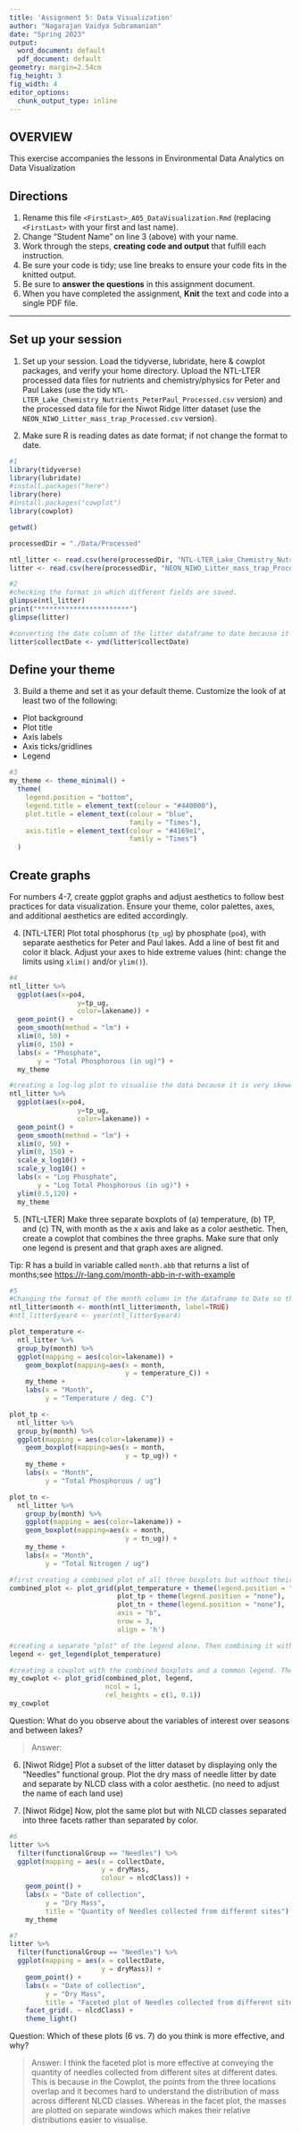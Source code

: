 ```yaml
---
title: 'Assignment 5: Data Visualization'
author: "Nagarajan Vaidya Subramanian"
date: "Spring 2023"
output:
  word_document: default
  pdf_document: default
geometry: margin=2.54cm
fig_height: 3
fig_width: 4
editor_options:
  chunk_output_type: inline
---
```


## OVERVIEW

This exercise accompanies the lessons in Environmental Data Analytics on Data Visualization 

## Directions
1.  Rename this file `<FirstLast>_A05_DataVisualization.Rmd` (replacing `<FirstLast>` with your first and last name).
2. Change "Student Name" on line 3 (above) with your name.
3. Work through the steps, **creating code and output** that fulfill each instruction.
4. Be sure your code is tidy; use line breaks to ensure your code fits in the knitted output.
5. Be sure to **answer the questions** in this assignment document.
6. When you have completed the assignment, **Knit** the text and code into a single PDF file.

---

## Set up your session 

1. Set up your session. Load the tidyverse, lubridate, here & cowplot packages, and verify your home directory. Upload the NTL-LTER processed data files for nutrients and chemistry/physics for Peter and Paul Lakes (use the tidy `NTL-LTER_Lake_Chemistry_Nutrients_PeterPaul_Processed.csv` version) and the processed data file for the Niwot Ridge litter dataset (use the `NEON_NIWO_Litter_mass_trap_Processed.csv` version). 

2. Make sure R is reading dates as date format; if not change the format to date.

```r
#1 
library(tidyverse)
library(lubridate)
#install.packages("here")
library(here)
#install.packages("cowplot")
library(cowplot)

getwd()

processedDir = "./Data/Processed"

ntl_litter <- read.csv(here(processedDir, "NTL-LTER_Lake_Chemistry_Nutrients_PeterPaul_Processed.csv"))
litter <- read.csv(here(processedDir, "NEON_NIWO_Litter_mass_trap_Processed.csv"))

#2 
#checking the format in which different fields are saved.
glimpse(ntl_litter)
print("***********************")
glimpse(litter)

#converting the date column of the litter dataframe to date because it has been read as characters in the yyyy-mm-dd format
litter$collectDate <- ymd(litter$collectDate)

```
## Define your theme
3. Build a theme and set it as your default theme. Customize the look of at least two of the following: 
 * Plot background
 * Plot title
 * Axis labels
 * Axis ticks/gridlines
 * Legend

```r
#3
my_theme <- theme_minimal() +
  theme(
    legend.position = "bottom",
    legend.title = element_text(colour = "#440000"),
    plot.title = element_text(colour = "blue",
                              family = "Times"),
    axis.title = element_text(colour = "#4169e1",
                              family = "Times")
  )
```

## Create graphs
For numbers 4-7, create ggplot graphs and adjust aesthetics to follow best practices for data visualization. Ensure your theme, color palettes, axes, and additional aesthetics are edited accordingly.

4. [NTL-LTER] Plot total phosphorus (`tp_ug`) by phosphate (`po4`), with separate aesthetics for Peter and Paul lakes. Add a line of best fit and color it black. Adjust your axes to hide extreme values (hint: change the limits using `xlim()` and/or `ylim()`).

```r
#4
ntl_litter %>%
  ggplot(aes(x=po4,
                 y=tp_ug,
                 color=lakename)) +
  geom_point() +
  geom_smooth(method = "lm") +
  xlim(0, 50) +
  ylim(0, 150) +
  labs(x = "Phosphate",
       y = "Total Phosphorous (in ug)") +
  my_theme
```


```r
#creating a log-log plot to visualise the data because it is very skewed
ntl_litter %>%
  ggplot(aes(x=po4,
                 y=tp_ug,
                 color=lakename)) +
  geom_point() +
  geom_smooth(method = "lm") +
  xlim(0, 50) +
  ylim(0, 150) +
  scale_x_log10() +
  scale_y_log10() +
  labs(x = "Log Phosphate",
       y = "Log Total Phosphorous (in ug)") +
  ylim(0.5,120) +
  my_theme
```


5. [NTL-LTER] Make three separate boxplots of (a) temperature, (b) TP, and (c) TN, with month as the x axis and lake as a color aesthetic. Then, create a cowplot that combines the three graphs. Make sure that only one legend is present and that graph axes are aligned. 

Tip: R has a build in variable called `month.abb` that returns a list of months;see <https://r-lang.com/month-abb-in-r-with-example>

```r
#5 
#Changing the format of the month column in the dataframe to Date so that it acts as categories for later plots
ntl_litter$month <- month(ntl_litter$month, label=TRUE)
#ntl_litter$year4 <- year(ntl_litter$year4)

plot_temperature <- 
  ntl_litter %>%
  group_by(month) %>%
  ggplot(mapping = aes(color=lakename)) +
    geom_boxplot(mapping=aes(x = month,
                             y = temperature_C)) +
    my_theme +
    labs(x = "Month",
         y = "Temperature / deg. C")

plot_tp <- 
  ntl_litter %>%
  group_by(month) %>%
  ggplot(mapping = aes(color=lakename)) +
    geom_boxplot(mapping=aes(x = month,
                             y = tp_ug)) +
    my_theme +
    labs(x = "Month",
         y = "Total Phosphorous / ug")

plot_tn <-
  ntl_litter %>%
    group_by(month) %>%
    ggplot(mapping = aes(color=lakename)) +
    geom_boxplot(mapping=aes(x = month,
                             y = tn_ug)) +
    my_theme +
    labs(x = "Month",
         y = "Total Nitrogen / ug")

#first creating a combined plot of all three boxplots but without their legends
combined_plot <- plot_grid(plot_temperature + theme(legend.position = "none"), 
                           plot_tp + theme(legend.position = "none"), 
                           plot_tn + theme(legend.position = "none"),
                           axis = "b",
                           nrow = 3,
                           align = 'h')

#creating a separate "plot" of the legend alone. Then combining it with our combined plot of the three boxplots
legend <- get_legend(plot_temperature)

#creating a cowplot with the combined boxplots and a common legend. The things we do for want of built-in functionality
my_cowplot <- plot_grid(combined_plot, legend,
                        ncol = 1,
                        rel_heights = c(1, 0.1))
my_cowplot
```

Question: What do you observe about the variables of interest over seasons and between lakes? 

> Answer: 

6. [Niwot Ridge] Plot a subset of the litter dataset by displaying only the "Needles" functional group. Plot the dry mass of needle litter by date and separate by NLCD class with a color aesthetic. (no need to adjust the name of each land use)

7. [Niwot Ridge] Now, plot the same plot but with NLCD classes separated into three facets rather than separated by color. 

```r
#6
litter %>%
  filter(functionalGroup == "Needles") %>%
  ggplot(mapping = aes(x = collectDate,
                       y = dryMass,
                       colour = nlcdClass)) +
    geom_point() +
    labs(x = "Date of collection",
         y = "Dry Mass",
         title = "Quantity of Needles collected from different sites") +
    my_theme

#7
litter %>%
  filter(functionalGroup == "Needles") %>%
  ggplot(mapping = aes(x = collectDate,
                       y = dryMass)) +
    geom_point() +
    labs(x = "Date of collection",
         y = "Dry Mass",
         title = "Faceted plot of Needles collected from different sites") +
    facet_grid(. ~ nlcdClass) +
    theme_light()

```
Question: Which of these plots (6 vs. 7) do you think is more effective, and why? 

> Answer: I think the faceted plot is more effective at conveying the quantity of needles collected from different sites at different dates. This is because in the Cowplot, the points from the three locations overlap and it becomes hard to understand the distribution of mass across different NLCD classes. Whereas in the facet plot, the masses are plotted on separate windows which makes their relative distributions easier to visualise.
